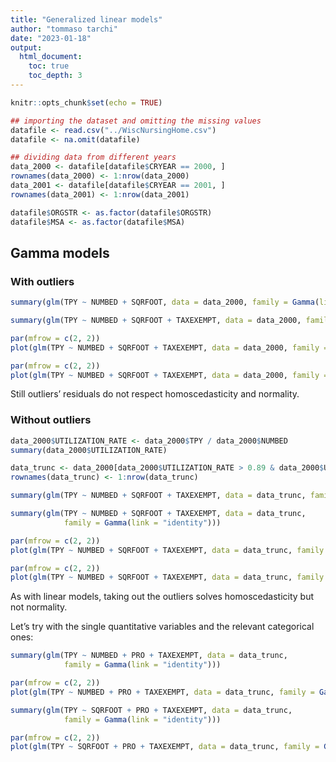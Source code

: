 ```yaml
---
title: "Generalized linear models"
author: "tommaso tarchi"
date: "2023-01-18"
output: 
  html_document:
    toc: true
    toc_depth: 3
---
```


```r
knitr::opts_chunk$set(echo = TRUE)
```


```r
## importing the dataset and omitting the missing values
datafile <- read.csv("../WiscNursingHome.csv")
datafile <- na.omit(datafile)

## dividing data from different years
data_2000 <- datafile[datafile$CRYEAR == 2000, ]
rownames(data_2000) <- 1:nrow(data_2000)
data_2001 <- datafile[datafile$CRYEAR == 2001, ]
rownames(data_2001) <- 1:nrow(data_2001)

datafile$ORGSTR <- as.factor(datafile$ORGSTR)
datafile$MSA <- as.factor(datafile$MSA)
```


## Gamma models


### With outliers

```r
summary(glm(TPY ~ NUMBED + SQRFOOT, data = data_2000, family = Gamma(link = "log")))
```
```r
summary(glm(TPY ~ NUMBED + SQRFOOT + TAXEXEMPT, data = data_2000, family = Gamma(link = "identity")))
```

```r
par(mfrow = c(2, 2))
plot(glm(TPY ~ NUMBED + SQRFOOT + TAXEXEMPT, data = data_2000, family = Gamma(link = "log")))
```
```r
par(mfrow = c(2, 2))
plot(glm(TPY ~ NUMBED + SQRFOOT + TAXEXEMPT, data = data_2000, family = Gamma(link = "identity")))
```

Still outliers' residuals do not respect homoscedasticity and normality.


### Without outliers

```r
data_2000$UTILIZATION_RATE <- data_2000$TPY / data_2000$NUMBED
summary(data_2000$UTILIZATION_RATE)

data_trunc <- data_2000[data_2000$UTILIZATION_RATE > 0.89 & data_2000$UTILIZATION_RATE < 0.96, ]
rownames(data_trunc) <- 1:nrow(data_trunc)
```

```r
summary(glm(TPY ~ NUMBED + SQRFOOT + TAXEXEMPT, data = data_trunc, family = Gamma(link = "log")))
```
```r
summary(glm(TPY ~ NUMBED + SQRFOOT + TAXEXEMPT, data = data_trunc,
            family = Gamma(link = "identity")))
```

```r
par(mfrow = c(2, 2))
plot(glm(TPY ~ NUMBED + SQRFOOT + TAXEXEMPT, data = data_trunc, family = Gamma(link = "log")))
```
```r
par(mfrow = c(2, 2))
plot(glm(TPY ~ NUMBED + SQRFOOT + TAXEXEMPT, data = data_trunc, family = Gamma(link = "identity")))
```

As with linear models, taking out the outliers solves homoscedasticity but not normality.


Let's try with the single quantitative variables and the relevant categorical ones:
```r
summary(glm(TPY ~ NUMBED + PRO + TAXEXEMPT, data = data_trunc,
            family = Gamma(link = "identity")))
```
```r
par(mfrow = c(2, 2))
plot(glm(TPY ~ NUMBED + PRO + TAXEXEMPT, data = data_trunc, family = Gamma(link = "identity")))
```

```r
summary(glm(TPY ~ SQRFOOT + PRO + TAXEXEMPT, data = data_trunc,
            family = Gamma(link = "identity")))
```
```r
par(mfrow = c(2, 2))
plot(glm(TPY ~ SQRFOOT + PRO + TAXEXEMPT, data = data_trunc, family = Gamma(link = "log")))
```